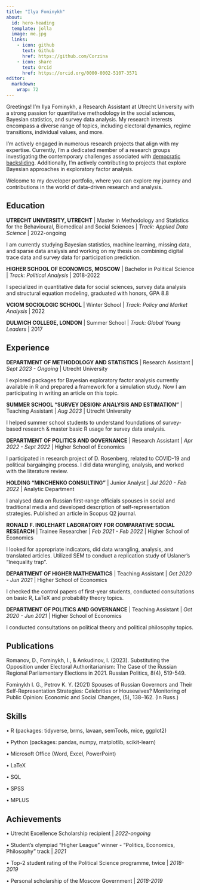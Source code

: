 ```yaml
---
title: "Ilya Fominykh"
about:
  id: hero-heading
  template: jolla
  image: me.jpg
  links:
    - icon: github
      text: Github
      href: https://github.com/Corzina
    - icon: share
      text: Orcid
      href: https://orcid.org/0000-0002-5107-3571
editor: 
  markdown: 
    wrap: 72
---
```


::: {#hero-heading}

Greetings! I'm Ilya Fominykh, a Research Assistant at Utrecht University with a strong passion for quantitative methodology in the social sciences, Bayesian statistics, and survey data analysis. My research interests encompass a diverse range of topics, including electoral dynamics, regime transitions, individual values, and more.

I'm actively engaged in numerous research projects that align with my expertise. Currently, I'm a dedicated member of a research groups investigating the contemporary challenges associated with [democratic backsliding](https://en.wikipedia.org/wiki/Democratic_backsliding). Additionally, I'm actively contributing to projects that explore Bayesian approaches in exploratory factor analysis.

Welcome to my developer portfolio, where you can explore my journey and contributions in the world of data-driven research and analysis.

## Education

**UTRECHT UNIVERSITY, UTRECHT** \| Master in Methodology and Statistics for the
Behavioural, Biomedical and Social Sciences \| *Track: Applied Data Science* \| 2022-ongoing

I am currently studying Bayesian statistics, machine learning, missing data, and sparse data analysis and working on my thesis on combining digital trace data and survey data for participation prediction.

**HIGHER SCHOOL OF ECONOMICS, MOSCOW** \| Bachelor in Political Science
\| *Track: Political Analysis* \| 2018-2022

I specialized in quantitative data for social sciences, survey data analysis and structural equation modeling, graduated with honors, GPA 8.8

**VCIOM SOCIOLOGIC SCHOOL** \| Winter School \| *Track: Policy and Market Analysis* \| 2022

**DULWICH COLLEGE, LONDON** \| Summer School \| *Track: Global Young Leaders* \| 2017

## Experience

**DEPARTMENT OF METHODOLOGY AND STATISTICS** \| Research Assistant \|
 *Sept 2023 - Ongoing * \| Utrecht University

I explored packages for Bayesian exploratory factor analysis currently available in R and prepared a framework for a simulation study. Now I am participating in writing an article on this topic.

**SUMMER SCHOOL "SURVEY DESIGN: ANALYSIS AND ESTIMATION"** \| Teaching
Assistant \| *Aug 2023* \| Utrecht University

I helped summer school students to understand foundations of survey-based research & master basic R usage for survey data analysis.

**DEPARTMENT OF POLITICS AND GOVERNANCE** \| Research Assistant \| *Apr 2022 - Sept 2022* \| Higher School of Economics

I participated in research project of D. Rosenberg, related to COVID-19 and political bargainging process. I did data wrangling, analysis, and worked with the literature review.

**HOLDING "MINCHENKO CONSULTING"** \| Junior Analyst \| *Jul 2020 - Feb 2022* \| Analytic Department

I analysed data on Russian first-range officials spouses in social and traditional media and developed description of self-representation strategies. Published an article in Scopus Q2 journal.

**RONALD F. INGLEHART LABORATORY FOR COMPARATIVE SOCIAL RESEARCH** \|
Trainee Researcher \| *Feb 2021 - Feb 2022* \| Higher School of Economics

I looked for appropriate indicators, did data wrangling, analysis, and translated articles. Utilized SEM to conduct a replication study of Uslaner's "Inequality trap".

**DEPARTMENT OF HIGHER MATHEMATICS** \| Teaching Assistant \| *Oct 2020 - Jun 2021* \| Higher School of Economics

I checked the control papers of first-year students, conducted consultations on basic R, LaTeX and probability theory topics.

**DEPARTMENT OF POLITICS AND GOVERNANCE** \| Teaching Assistant \| *Oct 2020 - Jun 2021* \| Higher School of Economics

I conducted consultations on political theory and political philosophy topics.

## Publications

Romanov, D., Fominykh, I., & Ankudinov, I. (2023). Substituting the Opposition under Electoral Authoritarianism: The Case of the Russian Regional Parliamentary Elections in 2021. Russian Politics, 8(4), 519-549.

Fominykh I. G., Petrov K. Y. (2021) Spouses of Russian Governors and Their Self-Representation Strategies: Celebrities or Housewives? Monitoring of Public Opinion: Economic and Social Changes, (5), 138--162. (In Russ.)

## Skills

• R (packages: tidyverse, brms, lavaan, semTools, mice, ggplot2)

• Python (packages: pandas, numpy, matplotlib, scikit-learn)

• Microsoft Office (Word, Excel, PowerPoint)

• LaTeX

• SQL

• SPSS

• MPLUS

## Achievements

• Utrecht Excellence Scholarship recipient \| *2022-ongoing*

• Student's olympiad "Higher League" winner - "Politics, Economics,
Philosophy" track \| *2021*

• Top-2 student rating of the Political Science programme, twice \|
*2018-2019*

• Personal scholarship of the Moscow Government | *2018-2019* 

:::
